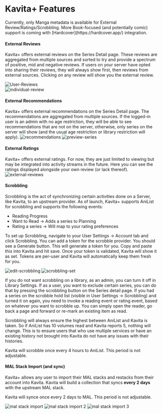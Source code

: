 
# Kavita+ Features

<Callout type="info">
	Currently, only Manga metadata is available for External Review/Ratings/Scrobbling. More Book-focused (and potentially comic) support is coming with [Hardcover](https://hardcover.app/) integration.
</Callout>

#### External Reviews
Kavita+ offers external reviews on the Series Detail page. These reviews are aggregated from multiple sources and sorted to try and provide a spectrum of positive, mid and negative reviews. 
If users on your server have opted into sharing their reviews, they will always show first, then reviews from external sources. Clicking on any review will show you the external review.

![User-Reviews](../../public/kavita+/user-reviews.png "User-Reviews") <br/>
![individual-review](../../public/kavita+/individual-review.png "individual-review")

#### External Recommendations
Kavita+ offers external recommendations on the Series Detail page. The recommendations are aggregated from multiple sources. If the logged-in user is an admin with no age restriction, they will be able to see recommendations that are not on the server, otherwise, only series on the server will show (and the usual age restriction or library restriction will apply). 
![recommendations](../../public/kavita+/recommendations.png "recommendations")
![preview-series](../../public/kavita+/preview-series.png "preview-series")

#### External Ratings
Kavita+ offers external ratings. For now, they are just limited to viewing but may be integrated into activity streams in the future. Here you can see the ratings displayed alongside your own review (or lack thereof).
![external-reviews](../../public/kavita+/external-reviews.png "external-reviews")

#### Scrobbling
Scrobbling is the act of synchronizing certain activities done on a Server, like Kavita, to an upstream provider. As of launch, Kavita+ supports AniList for scrobbling and supports the following events:
- Reading Progress
- Want to Read -> Adds a series to Planning
- Rating a series -> Will map to your rating preferences

To set up Scrobbling, navigate to your User Settings -> Account tab and click Scrobbling. You can add a token for the scrobble provider. You should see a Generate button. This will generate a token for you. Copy and paste this into Kavita and hit save. Once your token is validated, Kavita will show it as set. Tokens are per-user and Kavita will automatically keep them fresh for you. 

![edit-scrobbling](../../public/kavita+/edit-scrobbling.png "edit-scrobbling")
![scrobbling-set](../../public/kavita+/scrobbling-set.png "scrobbling-set")

If you do not want scrobbling on a library, as an admin, you can turn it off in Library Settings. If as a user, you want to exclude certain series, you can do that by pressing the scrobbling button on the Series detail page. If you had a series on the scrobble hold list (visible in User Settings -> Scrobbling) and turned it on again, you need to invoke a reading event or rating event, based on whatever you want to scrobble up. You can simply open the reader, go back a page and forward or re-mark an existing item as read.

Scrobbling will always ensure the highest between AniList and Kavita is taken. So if AniList has 10 volumes read and Kavita reports 5, nothing will change. This is to ensure users that who use multiple services or have an existing history not brought into Kavita do not have any issues with their histories. 

<Callout type="info">
	 Kavita will scrobble once every 4 hours to AniList. This period is not adjustable.
</Callout>

#### MAL Stack Import (and sync)
Kavita+ allows any user to import their MAL stacks and restacks from their account into Kavita. Kavita will build a collection that syncs **every 2 days** with the upstream MAL stack. 

<Callout type="info">
	 Kavita will synce once every 2 days to MAL. This period is not adjustable.
</Callout>

![mal stack import](../../public/kavita+/import-mal-stack.png "import-mal-stack")
![mal stack import 2](../../public/kavita+/import-mal-stack-2.png "import-mal-stack-2")
![mal stack import 3](../../public/kavita+/import-mal-stack-3.png "import-mal-stack-3")


